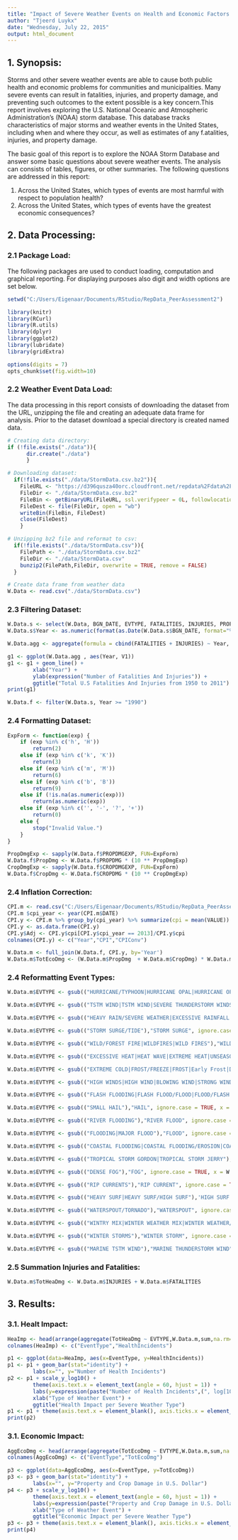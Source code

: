 ---
title: "Impact of Severe Weather Events on Health and Economic Factors in U.S. for 1950-2011"
author: "Tjeerd Luykx"
date: "Wednesday, July 22, 2015"
output: html_document
---

## 1. Synopsis:

Storms and other severe weather events are able to cause both public health and economic problems for communities and municipalities. Many severe events can result in fatalities, injuries, and property damage, and preventing such outcomes to the extent possible is a key concern.This report involves exploring the U.S. National Oceanic and Atmospheric Administration's (NOAA) storm database. This database tracks characteristics of major storms and weather events in the United States, including when and where they occur, as well as estimates of any f.atalities, injuries, and property damage.

The basic goal of this report is to explore the NOAA Storm Database and answer some basic questions about severe weather events. The analysis can consists of tables, figures, or other summaries. The following questions are addressed in this report:

1. Across the United States, which types of events are most harmful with respect to population health?
2. Across the United States, which types of events have the greatest economic consequences?

## 2. Data Processing:

### 2.1 Package Load:

The following packages are used to conduct loading, computation and graphical reporting. For displaying purposes also digit and width options are set below. 

```{r,warning=FALSE, message=FALSE}
setwd("C:/Users/Eigenaar/Documents/RStudio/RepData_PeerAssessment2")

library(knitr)
library(RCurl)
library(R.utils)
library(dplyr)
library(ggplot2)
library(lubridate)
library(gridExtra)

options(digits = 7)
opts_chunk$set(fig.width=10)

```

### 2.2 Weather Event Data Load:

The data processing in this report consists of downloading the dataset from the URL, unzipping the file and creating an adequate data frame for analysis. Prior to the dataset download a special directory is created named data. 

```{r, cache=TRUE}
# Creating data directory:
if (!file.exists("./data")){
      dir.create("./data")
      }

# Downloading dataset:
  if(!file.exists("./data/StormData.csv.bz2")){
    FileURL <- "https://d396qusza40orc.cloudfront.net/repdata%2Fdata%2FStormData.csv.bz2"
    FileDir <- "./data/StormData.csv.bz2"
    FileBin <- getBinaryURL(FileURL, ssl.verifypeer = 0L, followlocation = 1L)
    FileDest <- file(FileDir, open = "wb")
    writeBin(FileBin, FileDest)
    close(FileDest)
    }

# Unzipping bz2 file and reformat to csv:
  if(!file.exists("./data/StormData.csv")){
    FilePath <- "./data/StormData.csv.bz2"
    FileDir <- "./data/StormData.csv"
    bunzip2(FilePath,FileDir, overwrite = TRUE, remove = FALSE)
  }

# Create data frame from weather data
W.Data <- read.csv("./data/StormData.csv")
```

### 2.3 Filtering Dataset:


```{r,cache=TRUE}
W.Data.s <- select(W.Data, BGN_DATE, EVTYPE, FATALITIES, INJURIES, PROPDMG, PROPDMGEXP, CROPDMG, CROPDMGEXP)
W.Data.s$Year <- as.numeric(format(as.Date(W.Data.s$BGN_DATE, format="%m/%d/%Y %H:%M:%S"),"%Y"))

W.Data.agg <- aggregate(formula = cbind(FATALITIES + INJURIES) ~ Year, data = W.Data.s, FUN = sum)

g1 <- ggplot(W.Data.agg , aes(Year, V1))
g1 <- g1 + geom_line() +
        xlab("Year") +
        ylab(expression("Number of Fatalities And Injuries")) +
        ggtitle("Total U.S Fatalities And Injuries from 1950 to 2011")
print(g1)

W.Data.f <- filter(W.Data.s, Year >= "1990")
```

### 2.4 Formatting Dataset:

```{r, cache=TRUE}
ExpForm <- function(exp) {
    if (exp %in% c('h', 'H'))
        return(2)
    else if (exp %in% c('k', 'K'))
        return(3)
    else if (exp %in% c('m', 'M'))
        return(6)
    else if (exp %in% c('b', 'B'))
        return(9)
    else if (!is.na(as.numeric(exp)))
        return(as.numeric(exp))
    else if (exp %in% c('', '-', '?', '+'))
        return(0)
    else {
        stop("Invalid Value.")
    }
}

PropDmgExp <- sapply(W.Data.f$PROPDMGEXP, FUN=ExpForm)
W.Data.f$PropDmg <- W.Data.f$PROPDMG * (10 ** PropDmgExp)
CropDmgExp <- sapply(W.Data.f$CROPDMGEXP, FUN=ExpForm)
W.Data.f$CropDmg <- W.Data.f$CROPDMG * (10 ** CropDmgExp)
```

### 2.4 Inflation Correction:

```{r, cache=TRUE}

CPI.m <- read.csv("C:/Users/Eigenaar/Documents/RStudio/RepData_PeerAssessment2/data/CPIAUCSL.csv", header = TRUE)
CPI.m $cpi_year <- year(CPI.m$DATE)
CPI.y <- CPI.m %>% group_by(cpi_year) %>% summarize(cpi = mean(VALUE))
CPI.y <- as.data.frame(CPI.y)
CPI.y$Adj <- CPI.y$cpi[CPI.y$cpi_year == 2013]/CPI.y$cpi
colnames(CPI.y) <- c("Year","CPI","CPIConv")

W.Data.m <- full_join(W.Data.f, CPI.y, by='Year')
W.Data.m$TotEcoDmg <- (W.Data.m$PropDmg  + W.Data.m$CropDmg) * W.Data.m$CPIConv
```

### 2.4 Reformatting Event Types:

```{r, cache=TRUE}
W.Data.m$EVTYPE <- gsub(("HURRICANE/TYPHOON|HURRICANE OPAL|HURRICANE OPAL/HIGH WINDS|HURRICANE EMILY|TYPHOON|HURRICANE ERIN"),"HURRICANE", ignore.case = TRUE, x = W.Data.m$EVTYPE)

W.Data.m$EVTYPE <- gsub(("TSTM WIND|TSTM WIND|SEVERE THUNDERSTORM WINDS|THUNDERSTORM WINDS"),"THUNDERSTORM WIND", ignore.case = TRUE, x = W.Data.m$EVTYPE)

W.Data.m$EVTYPE <- gsub(("HEAVY RAIN/SEVERE WEATHER|EXCESSIVE RAINFALL|UNSEASONAL RAIN|HEAVY RAINS"),"HEAVY RAIN", ignore.case = TRUE, x = W.Data.m$EVTYPE)

W.Data.m$EVTYPE <- gsub(("STORM SURGE/TIDE"),"STORM SURGE", ignore.case = TRUE, x = W.Data.m$EVTYPE)

W.Data.m$EVTYPE <- gsub(("WILD/FOREST FIRE|WILDFIRES|WILD FIRES"),"WILDFIRE", ignore.case = TRUE, x = W.Data.m$EVTYPE)

W.Data.m$EVTYPE <- gsub(("EXCESSIVE HEAT|HEAT WAVE|EXTREME HEAT|UNSEASONABLY WARM|RECORD/EXCESSIVE HEAT|RECORD HEAT"),"HEAT", ignore.case = TRUE, x = W.Data.m$EVTYPE)

W.Data.m$EVTYPE <- gsub(("EXTREME COLD|FROST/FREEZE|FROST|Early Frost|DAMAGING FREEZE|RECORD COLD|COLD/WIND CHILL|EXTREME COLD/WIND CHILL|UNSEASONABLY COLD|Unseasonable Cold|HARD FREEZE|FREEZE"),"COLD", ignore.case = TRUE, x = W.Data.m$EVTYPE)

W.Data.m$EVTYPE <- gsub(("HIGH WINDS|HIGH WIND|BLOWING WIND|STRONG WINDS|STRONG WIND"),"WIND", ignore.case = TRUE, x = W.Data.m$EVTYPE)

W.Data.m$EVTYPE <- gsub(("FLASH FLOODING|FLASH FLOOD/FLOOD|FLOOD/FLASH FLOOD"),"FLASH FLOOD", ignore.case = TRUE, x = W.Data.m$EVTYPE)

W.Data.m$EVTYPE <- gsub(("SMALL HAIL"),"HAIL", ignore.case = TRUE, x = W.Data.m$EVTYPE)

W.Data.m$EVTYPE <- gsub(("RIVER FLOODING"),"RIVER FLOOD", ignore.case = TRUE, x = W.Data.m$EVTYPE)

W.Data.m$EVTYPE <- gsub(("FLOODING|MAJOR FLOOD"),"FLOOD", ignore.case = TRUE, x = W.Data.m$EVTYPE)

W.Data.m$EVTYPE <- gsub(("COASTAL FLOODING|COASTAL FLOODING/EROSION|COASTAL FLOODING/EROSION|Erosion/Cstl Flood|COASTAL FLOOD"),"COASTAL FLOOD", ignore.case = TRUE, x = W.Data.m$EVTYPE)
```

```{r}
W.Data.m$EVTYPE <- gsub(("TROPICAL STORM GORDON|TROPICAL STORM JERRY"),"TROPICAL STORM", ignore.case = TRUE, x = W.Data.m$EVTYPE)

W.Data.m$EVTYPE <- gsub(("DENSE FOG"),"FOG", ignore.case = TRUE, x = W.Data.m$EVTYPE)

W.Data.m$EVTYPE <- gsub(("RIP CURRENTS"),"RIP CURRENT", ignore.case = TRUE, x = W.Data.m$EVTYPE)

W.Data.m$EVTYPE <- gsub(("HEAVY SURF|HEAVY SURF/HIGH SURF"),'HIGH SURF', ignore.case = TRUE, x = W.Data.m$EVTYPE)

W.Data.m$EVTYPE <- gsub(("WATERSPOUT/TORNADO"),"WATERSPOUT", ignore.case = TRUE, x = W.Data.m$EVTYPE)

W.Data.m$EVTYPE <- gsub(("WINTRY MIX|WINTER WEATHER MIX|WINTER WEATHER/MIX"),"WINTER WEATHER", ignore.case = TRUE, x = W.Data.m$EVTYPE)

W.Data.m$EVTYPE <- gsub(("WINTER STORMS"),"WINTER STORM", ignore.case = TRUE, x = W.Data.m$EVTYPE)

W.Data.m$EVTYPE <- gsub(("MARINE TSTM WIND"),"MARINE THUNDERSTORM WIND", ignore.case = TRUE, x = W.Data.m$EVTYPE)
```


### 2.5 Summation Injuries and Fatalities:

```{r}
W.Data.m$TotHeaDmg <- W.Data.m$INJURIES + W.Data.m$FATALITIES
```


## 3. Results:

### 3.1. Healt Impact:

```{r}
HeaImp <- head(arrange(aggregate(TotHeaDmg ~ EVTYPE,W.Data.m,sum,na.rm=TRUE),desc(TotHeaDmg)),n=25)
colnames(HeaImp) <- c("EventType","HealthIncidents")

p1 <- ggplot(data=HeaImp, aes(x=EventType, y=HealthIncidents))
p1 <- p1 + geom_bar(stat="identity") +
        labs(x="", y="Number of Health Incidents")
p2 <- p1 + scale_y_log10() +
        theme(axis.text.x = element_text(angle = 60, hjust = 1)) +
        labs(y=expression(paste("Number of Health Incidents",(", log[10], ")))) +
        xlab("Type of Weather Event") +
        ggtitle("Health Impact per Severe Weather Type")
p1 <- p1 + theme(axis.text.x = element_blank(), axis.ticks.x = element_blank())
print(p2)
```

### 3.1. Economic Impact:

```{r}
AggEcoDmg <- head(arrange(aggregate(TotEcoDmg ~ EVTYPE,W.Data.m,sum,na.rm=TRUE),desc(TotEcoDmg)),n=25)
colnames(AggEcoDmg) <- c("EventType","TotEcoDmg")

p3 <- ggplot(data=AggEcoDmg, aes(x=EventType, y=TotEcoDmg))
p3 <- p3 + geom_bar(stat="identity") +
        labs(x="", y="Property and Crop Damage in U.S. Dollar")
p4 <- p3 + scale_y_log10() +
        theme(axis.text.x = element_text(angle = 60, hjust = 1)) +
        labs(y=expression(paste("Property and Crop Damage in U.S. Dollar",(", log[10], ")))) +
        xlab("Type of Weather Event") +
        ggtitle("Economic Impact per Severe Weather Type")
p3 <- p3 + theme(axis.text.x = element_blank(), axis.ticks.x = element_blank())
print(p4)
```

